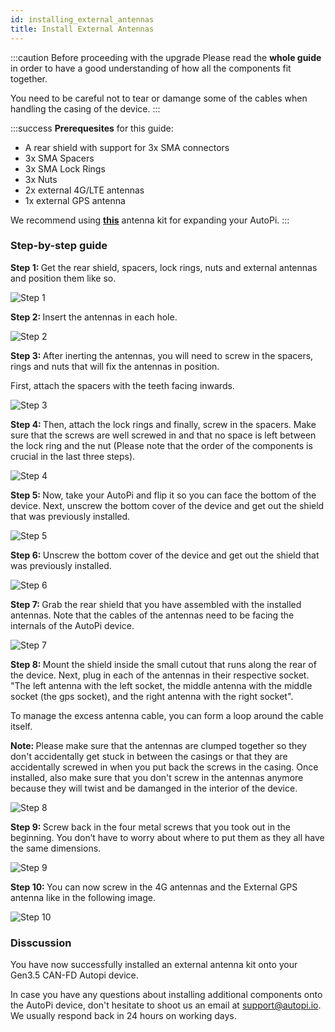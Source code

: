 ```yaml
---
id: installing_external_antennas
title: Install External Antennas
---
```



:::caution Before proceeding with the upgrade
Please read the **whole guide** in order to have a good understanding of how all the components fit together.

You need to be careful not to tear or damange some of the cables when handling the casing of the device.
:::

:::success
**Prerequesites** for this guide:
- A rear shield with support for 3x SMA connectors
- 3x SMA Spacers
- 3x SMA Lock Rings
- 3x Nuts
- 2x external 4G/LTE antennas
- 1x external GPS antenna

We recommend using [**this**](https://shop.autopi.io/en/products/external-antenna-kit-18/) antenna kit for expanding your AutoPi.
:::

### Step-by-step guide

<SideBySide>
	<p>
		<strong>Step 1: </strong>
		Get the rear shield, spacers, lock rings, nuts and external antennas and position them like so.
	</p>
	<img alt="Step 1" src={useBaseUrl('/img/hardware/gen_3.5/installing_external_antennas/v1.jpg')}/>
</SideBySide>
<br/>

<SideBySide>
	<p>
		<strong>Step 2: </strong>
		Insert the antennas in each hole.
	</p>
	<img alt="Step 2" src={useBaseUrl('/img/hardware/gen_3.5/installing_external_antennas/v2.jpg')}/>
</SideBySide>
<br/>

<SideBySide>
	<div>
	<p>
		<strong>Step 3: </strong>
		After inerting the antennas, you will need to screw in the spacers, rings and nuts that will fix the antennas
		in position.
	</p>
	<p>
		First, attach the spacers with the teeth facing inwards. 
	</p>
</div>
	<img alt="Step 3" src={useBaseUrl('/img/hardware/gen_3.5/installing_external_antennas/v3.jpg')}/>
</SideBySide>
<br/>

<SideBySide>
	<p>
		<strong>Step 4: </strong>
		Then, attach the lock rings and finally, screw in the spacers. Make sure that the screws are well screwed in and
		that no space is left between the lock ring and the nut (Please note that the order of the components is crucial
		in the last three steps).
	</p>
	<img alt="Step 4" src={useBaseUrl('/img/hardware/gen_3.5/installing_external_antennas/v4.jpg')}/>
</SideBySide>
<br/>

<SideBySide>
	<p>
		<strong>Step 5: </strong>
		Now, take your AutoPi and flip it so you can face the bottom of the device. Next, unscrew the bottom cover of
		the device and get out the shield that was previously installed.
	</p>
	<img alt="Step 5" src={useBaseUrl('/img/hardware/gen_3.5/installing_external_antennas/v5.jpg')}/>
</SideBySide>
<br/>

<SideBySide>
	<p>
		<strong>Step 6: </strong>
		Unscrew the bottom cover of the device and get out the shield that was previously installed.
	</p>
	<img alt="Step 6" src={useBaseUrl('/img/hardware/gen_3.5/installing_external_antennas/v6.jpg')}/>
</SideBySide>
<br/>

<SideBySide>
	<p>
		<strong>Step 7: </strong>
		Grab the rear shield that you have assembled with the installed antennas. Note that the cables of the antennas
		need to be facing the internals of the AutoPi device.
	</p>
	<img alt="Step 7" src={useBaseUrl('/img/hardware/gen_3.5/installing_external_antennas/v7.jpg')}/>
</SideBySide>
<br/>

<SideBySide>
	<div>
		<p>
			<strong>Step 8: </strong>
			Mount the shield inside the small cutout that runs along the rear of the device. Next, plug in each of the
			antennas in their respective socket. "The left antenna with the left socket, the middle antenna with the
			middle socket (the gps socket), and the right antenna with the right socket".
		</p>
		<p>
			To manage the excess antenna cable, you can form a loop around the cable itself.
		</p>
		<p>
			<strong>Note: </strong>
			Please make sure that the antennas are clumped together so they don't accidentally get stuck in between the
			casings or that they are accidentally screwed in when you put back the screws in the casing. Once installed,
			also make sure that you don't screw in the antennas anymore because they will twist and be damanged in the
			interior of the device.
		</p>
	</div>
	<img alt="Step 8" src={useBaseUrl('/img/hardware/gen_3.5/installing_external_antennas/v8.jpg')}/>
</SideBySide>
<br/>

<SideBySide>
	<p>
		<strong>Step 9: </strong>
		Screw back in the four metal screws that you took out in the beginning. You don’t have to worry about where to
		put them as they all have the same dimensions.
	</p>
	<img alt="Step 9" src={useBaseUrl('/img/hardware/gen_3.5/installing_external_antennas/v9.jpg')}/>
</SideBySide>
<br/>

<SideBySide>
	<p>
		<strong>Step 10: </strong>
		You can now screw in the 4G antennas and the External GPS antenna like in the following image.
	</p>
	<img alt="Step 10" src={useBaseUrl('/img/hardware/gen_3.5/installing_external_antennas/v10.jpg')}/>
</SideBySide>

### Disscussion
<p>
	You have now successfully installed an external antenna kit onto your Gen3.5 CAN-FD Autopi device.
</p>

<p>
	In case you have any questions about installing additional components onto the AutoPi device, don't hesitate to
	shoot us an email at <a href="mailto:support@autopi.io">support@autopi.io</a>. We usually respond back in 24 hours
	on working days.
</p>